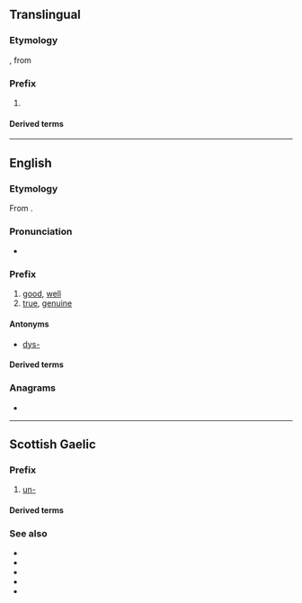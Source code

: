 {{also|eu|Eu|EU|.e'u|-eu|.eu|eü|Appendix:Variations of "eu"}}
==Translingual==

===Etymology===
{{der|mul|NL.|-}}, from {{der|mul|grc|εὖ||well, good}}

===Prefix===
{{head|mul|prefix}}

# {{non-gloss definition|Used to form taxonomic names corresponding to English vernacular names beginning with [[true]]}}

====Derived terms====
{{prefixsee|mul}}

----

==English==

===Etymology===
{{root|en|ine-pro|*h₁su-}}
From {{der|en|grc|εὖ||well, good}}.

===Pronunciation===
* {{IPA|en|/ju-/}}

===Prefix===
{{en-prefix}}

# [[good]], [[well]]
# [[true]], [[genuine]]

====Antonyms====
* [[dys-]]

====Derived terms====
{{prefixsee|en}}
{{der3
|en|eugeogenous
|eucalyptus
|eukaryote
|eucharist
|euchlorine
|eudemonia
|eudiploid
|eugenic
|eugenics
|euglycemia
|eulogy
|euonymous
|eupepsia
|euphemism
|euphoria
|[[eurhythmy]]/[[eurythmy]]
|euthanasia
|eutheism
|euthyroid
|eutrophy
|Eutopia
|euphonium
|[[evangelist]] <!--the "ev" is derived from eu- -->
}}

===Anagrams===
* {{anagrams|en|a=eu|UE}}

----

==Scottish Gaelic==

===Prefix===
{{head|gd|prefix}}

# [[un-]]

====Derived terms====
{{prefixsee|gd}}

===See also===
* {{l|gd|ao-}}
* {{l|gd|neo-}}
* {{l|gd|mì-}}
* {{l|gd|an-}}
* {{l|gd|do-}}